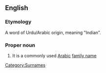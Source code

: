 ==English==

===Etymology===
A word of Urdu/Arabic origin, meaning "Indian".

===Proper noun===
{{en-proper noun}}

# It is a commonly used [[Arabic]] [[family name]]


[[Category:Surnames]]